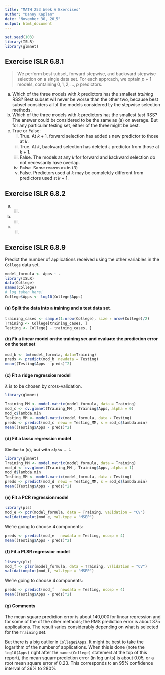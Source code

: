 ```yaml
---
title: "MATH 253 Week 6 Exercises"
author: "Danny Kaplan"
date: "November 30, 2015"
output: html_document
---
```


```r
set.seed(103)
library(ISLR)
library(glmnet)
```


## Exercise ISLR 6.8.1

> We perform best subset, forward stepwise, and backward stepwise selection on a single data set.  For each approach, we optain $p+1$ models, containing $0, 1, 2, \ldots, p$ predictors.

a. Which of the three models with $k$ predictors has the smallest *training* RSS?
    Best subset will never be worse than the other two, because best subset considers all of the models considered by the stepwise selection methods.
b. Which of the three models with $k$ predictors has the smallest *test* RSS?
    The answer could be considered to be the same as (a) on average.  But for any particular testing set, either of the three might be best.
c. True or False:
    i. True.  At $k+1$, forward selection has added a new predictor to those at $k$.
    #. True.  At $k$, backward selection has deleted a predictor from those at $k+1$.
    #. False. The models at any $k$ for forward and backward selection do not necessarily have overlap.
    #. False.  Same reason as in (3).
    #. False.  Predictors used at $k$ may be completely different from predictors used at $k+1$.

## Exercise ISLR 6.8.2

a. iii.
b. iii.
c. ii.



## Exercise ISLR 6.8.9

Predict the number of applications received using the other variables in the `College` data set.

```r
model_formula <- Apps ~ .
library(ISLR)
data(College)
names(College)
# log taken here!
College$Apps <- log10(College$Apps)
```

#### (a) Split the data into a training and a test data set.
```r
training_cases <- sample(1:nrow(College), size = nrow(College)/2)
Training <- College[training_cases, ]
Testing <- College[ - training_cases, ]
```

#### (b) Fit a linear model on the training set and evaluate the prediction error on the test set

```r
mod_b <- lm(model_formula, data=Training)
preds <- predict(mod_b, newdata = Testing)
mean((Testing$Apps - preds)^2)
```

#### (c) Fit a ridge regression model

$\lambda$ is to be chosen by cross-validation.

```r
library(glmnet)

Training_MM <- model.matrix(model_formula, data = Training)
mod_c <- cv.glmnet(Training_MM , Training$Apps, alpha = 0)
mod_c$lambda.min
Testing_MM <- model.matrix(model_formula, data = Testing)
preds <- predict(mod_c, newx = Testing_MM, s = mod_c$lambda.min)
mean((Testing$Apps - preds)^2)
```

#### (d) Fit a lasso regression model

Similar to (c), but with `alpha = 1`

```r
library(glmnet)
Training_MM <- model.matrix(model_formula, data = Training)
mod_d <- cv.glmnet(Training_MM , Training$Apps, alpha = 1)
mod_d$lambda.min
Testing_MM <- model.matrix(model_formula, data = Testing)
preds <- predict(mod_d, newx = Testing_MM, s = mod_d$lambda.min)
mean((Testing$Apps - preds)^2)
```

#### (e) Fit a PCR regression model

```r
library(pls)
mod_e <- pcr(model_formula, data = Training, validation = "CV")
validationplot(mod_e, val.type = "MSEP")
```

We're going to choose 4 components:
```r
preds <- predict(mod_e,  newdata = Testing, ncomp = 4)
mean((Testing$Apps - preds)^2)
```

#### (f) Fit a PLSR regression model

```r
library(pls)
mod_f <- plsr(model_formula, data = Training, validation = "CV")
validationplot(mod_f, val.type = "MSEP")
```

We're going to choose 4 components:
```r
preds <- predict(mod_f,  newdata = Testing, ncomp = 4)
mean((Testing$Apps - preds)^2)
```

#### (g) Comments

The mean square prediction error is about 140,000 for linear regression and for some of the of the other methods; the RMS prediction error is about 375 applications. The result varies considerably depending on what is selected for the `Training` set.

But there is a big outlier in `College$Apps`.  It might be best to take the logarithm of the number of applications. When this is done (note the `log10(Apps)` right after the `names(College)` statement at the top of this report), the mean square prediction error (in log units) is about 0.05, or a root mean square error of $0.23$.  This corresponds to an 95% confidence interval of 36% to 280%.  